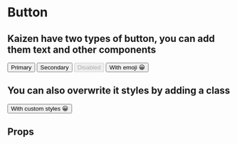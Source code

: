 
<Meta
  title='Components|Atoms/Button'
  component={Button}
/>

# Button

## Kaizen have two types of button, you can add them text and other components

<Preview>
  <Button>Primary</Button>
  <Button secondary>Secondary</Button>
  <Button disabled>Disabled</Button>
  <Button>With emoji <span style={{padding: 0, margin: 0}}>😀</span></Button>
</Preview>

## You can also overwrite it styles by adding a class

<Preview>
  <Button className="btn--custom">With custom styles <span style={{padding: 0, margin: 0}}>😀</span></Button>
</Preview>


## Props

<Props of={Button} />